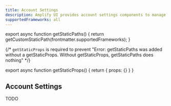 ```yaml
---
title: Account Settings
description: Amplify UI provides account settings components to manage account settings.
supportedFrameworks: all
---
```




export async function getStaticPaths() {
  return getCustomStaticPath(frontmatter.supportedFrameworks);
}

{/*  `getStaticProps` is required to prevent "Error: getStaticPaths was added without a getStaticProps. Without getStaticProps, getStaticPaths does nothing" */}

export async function getStaticProps() {
  return { props: {} }
}

## Account Settings

TODO


